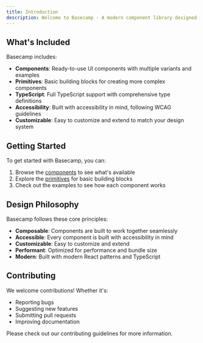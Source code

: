 ```yaml
---
title: Introduction
description: Welcome to Basecamp - A modern component library designed to help you build beautiful, accessible, and performant applications. Built with React, TypeScript, and Tailwind CSS, it provides a comprehensive set of components and primitives that follow modern design patterns.
---
```


## What's Included

Basecamp includes:

- **Components**: Ready-to-use UI components with multiple variants and examples
- **Primitives**: Basic building blocks for creating more complex components
- **TypeScript**: Full TypeScript support with comprehensive type definitions
- **Accessibility**: Built with accessibility in mind, following WCAG guidelines
- **Customizable**: Easy to customize and extend to match your design system

## Getting Started

To get started with Basecamp, you can:

1. Browse the [components](/docs/components) to see what's available
2. Explore the [primitives](/docs/primitives) for basic building blocks
3. Check out the examples to see how each component works

## Design Philosophy

Basecamp follows these core principles:

- **Composable**: Components are built to work together seamlessly
- **Accessible**: Every component is built with accessibility in mind
- **Customizable**: Easy to customize and extend
- **Performant**: Optimized for performance and bundle size
- **Modern**: Built with modern React patterns and TypeScript

## Contributing

We welcome contributions! Whether it's:

- Reporting bugs
- Suggesting new features
- Submitting pull requests
- Improving documentation

Please check out our contributing guidelines for more information.
